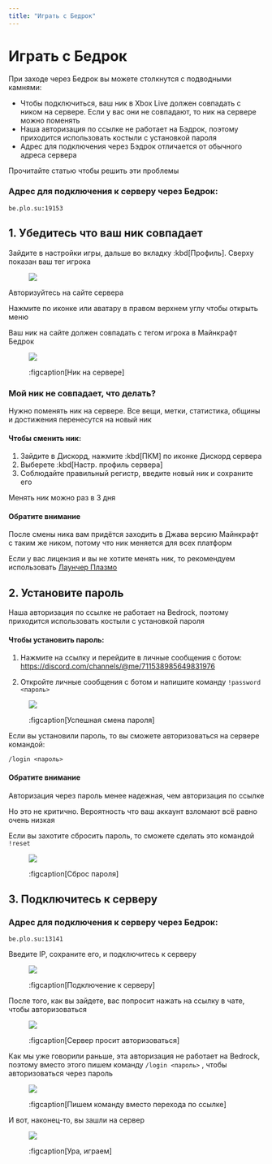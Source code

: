 ```yaml
---
title: "Играть с Бeдрок"
---
```


# Играть с Бeдрок

При заходе через Бeдрок вы можете столкнутся с подводными камнями:

- Чтобы подключиться, ваш ник в Xbox Live должен совпадать с ником на сервере. Если у вас они не совпадают, то ник на сервере можно поменять
- Наша авторизация по ссылке не работает на Бэдрок, поэтому приходится использовать костыли с установкой пароля
- Адрес для подключения через Бэдрок отличается от обычного адреса сервера

Прочитайте статью чтобы решить эти проблемы

### Адрес для подключения к серверу через Бeдрок:

```
be.plo.su:19153
```

## 1. Убедитесь что ваш ник совпадает

Зайдите в настройки игры, дальше во вкладку :kbd[Профиль]. Сверху показан ваш тег игрока

<figure class="transparent">

![](/assets/getting-started/bedrock/xbox_nick.png)

</figure>

Авторизуйтесь на сайте сервера

Нажмите по иконке или аватару в правом верхнем углу чтобы открыть меню

Ваш ник на сайте должен совпадать с тегом игрока в Майнкрафт Бeдрок

<figure>

![](/assets/getting-started/bedrock/plasmo_nick.png)

:figcaption[Ник на сервере]

</figure>

### Мой ник не совпадает, что делать?

Нужно поменять ник на сервере. Все вещи, метки, статистика, общины и достижения перенесутся на новый ник

<CustomBlock>

#### Чтобы сменить ник:

1. Зайдите в Дискорд, нажмите :kbd[ПКМ] по иконке Дискорд сервера
2. Выберете :kbd[Настр. профиль сервера]
3. Cоблюдайте правильный регистр, введите новый ник и сохраните его

Менять ник можно раз в 3 дня

</CustomBlock>

<CustomBlock type="warn">

#### Обратите внимание

После смены ника вам придётся заходить в Джава версию Майнкрафт с таким же ником, потому что ник меняется для всех платформ

Если у вас лицензия и вы не хотите менять ник, то рекомендуем использовать [Лаунчер Плазмо](/wiki/getting-started)

</CustomBlock>

## 2. Установите пароль

Наша авторизация по ссылке не работает на Bedrock, поэтому приходится использовать костыли с установкой пароля

<CustomBlock>

#### Чтобы установить пароль:

1. Нажмите на ссылку и перейдите в личные сообщения с ботом: https://discord.com/channels/@me/711538985649831976 

2. Откройте личные сообщения с ботом и напишите команду `!password <пароль>`

</CustomBlock>

<figure>

![](/assets/getting-started/bedrock/password.png)

:figcaption[Успешная смена пароля]

</figure>

Если вы установили пароль, то вы сможете авторизоваться на сервере командой:

```
/login <пароль>
```

<CustomBlock type="warn">

#### Обратите внимание

Авторизация через пароль менее надежная, чем авторизация по ссылке

Но это не критично. Вероятность что ваш аккаунт взломают всё равно очень низкая

Если вы захотите сбросить пароль, то сможете сделать это командой `!reset` 

</CustomBlock>

<figure>

![](/assets/getting-started/bedrock/password_reset.png)

:figcaption[Сброс пароля]

</figure>

## 3. Подключитесь к серверу

### Адрес для подключения к серверу через Бeдрок:

```
be.plo.su:13141
```

Введите IP, сохраните его, и подключитесь к серверу

<figure>

![](/assets/getting-started/bedrock/connect.png)

:figcaption[Подключение к серверу]

</figure>

После того, как вы зайдете, вас попросит нажать на ссылку в чате, чтобы авторизоваться

<figure>

![](/assets/getting-started/bedrock/login.png)

:figcaption[Сервер просит авторизоваться]

</figure>

Как мы уже говорили раньше, эта авторизация не работает на Bedrock, поэтому вместо этого пишем команду `/login <пароль>` , чтобы авторизоваться через пароль

<figure>

![](/assets/getting-started/bedrock/login_command.png)

:figcaption[Пишем команду вместо перехода по ссылке]

</figure>

И вот, наконец-то, вы зашли на сервер

<figure>

![](/assets/getting-started/bedrock/done.png)

:figcaption[Ура, играем]

</figure>
